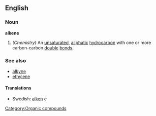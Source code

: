 ==English==
===Noun===
'''alkene'''
#''(Chemistry)'' An [[unsaturated]], [[aliphatic]] [[hydrocarbon]] with one or more carbon-carbon [[double]] [[bond]]s.
===See also===
* [[alkyne]]
* [[ethylene]]

====Translations====
*Swedish: [[alken]] ''c''

[[Category:Organic compounds]]